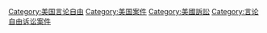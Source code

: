 [[Category:美国言论自由|Category:美国言论自由]]
[[Category:美国案件|Category:美国案件]]
[[Category:美國訴訟|Category:美國訴訟]]
[[Category:言论自由诉讼案件|Category:言论自由诉讼案件]]